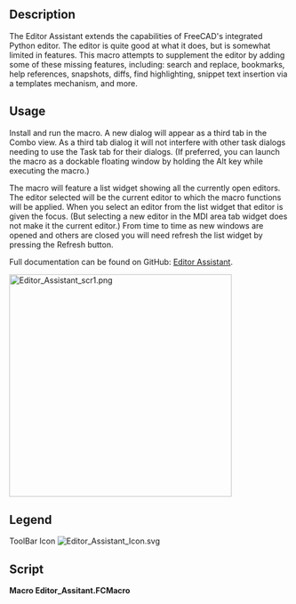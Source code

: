 <languages/>

{{Macro
|Name=Macro Editor Assistant
|Icon=Editor_Assistant_Icon.svg
|Description=Extend functionality of FreeCAD's integrated Python editor
|Author=TheMarkster
|Version=2.04
|Date=2025-06-19
|FCVersion=0.21 or later
|Download=[https://wiki.freecad.org/File:Editor_Assistant_Icon.svg ToolBar Icon]
|SeeAlso=
|Links=[https://github.com/mwganson/Editor_Assistant Documentation on Github]
}}

== Description ==

The Editor Assistant extends the capabilities of FreeCAD's integrated Python editor. The editor is quite good at what it does, but is somewhat limited in features. This macro attempts to supplement the editor by adding some of these missing features, including: search and replace, bookmarks, help references, snapshots, diffs, find highlighting, snippet text insertion via a templates mechanism, and more.

== Usage ==

Install and run the macro. A new dialog will appear as a third tab in the Combo view. As a third tab dialog it will not interfere with other task dialogs needing to use the Task tab for their dialogs. (If preferred, you can launch the macro as a dockable floating window by holding the Alt key while executing the macro.)

The macro will feature a list widget showing all the currently open editors. The editor selected will be the current editor to which the macro functions will be applied. When you select an editor from the list widget that editor is given the focus. (But selecting a new editor in the MDI area tab widget does not make it the current editor.) From time to time as new windows are opened and others are closed you will need refresh the list widget by pressing the Refresh button.

Full documentation can be found on GitHub: [https://github.com/mwganson/Editor_Assistant Editor Assistant].

[[File:Editor_Assistant_scr1.png|400px]]
{{Caption|Macro Editor Assistant screenshot‎}}

== Legend ==

{{Codeextralink|https://gist.github.com/mwganson/20475dad57d9b659190f082d20e3bde6/raw/fe7f3a45620b84a7a01dd48acf46b5c28ec4014b/Editor_Assistant.FCMacro|Editor_Assistant.FCMacro}}

ToolBar Icon
[[Image:Editor_Assistant_Icon.svg]]

== Script ==

'''Macro Editor_Assitant.FCMacro'''

{{CodeDownload|https://gist.github.com/mwganson/20475dad57d9b659190f082d20e3bde6|Editor_Assitant.FCMacro}}
